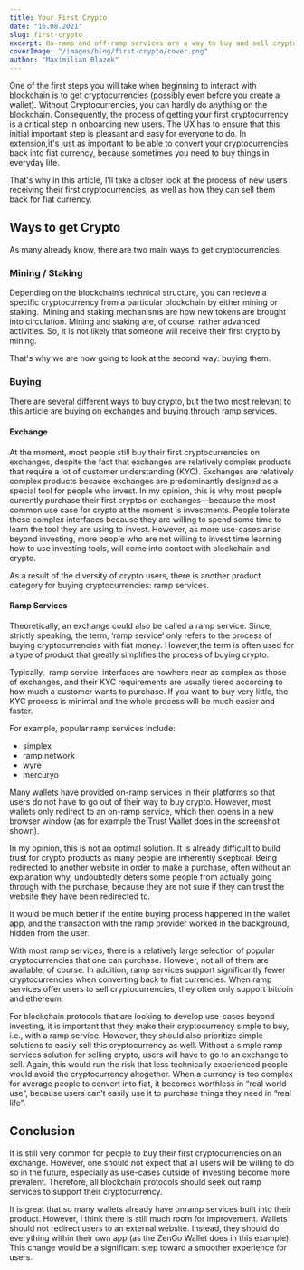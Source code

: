 ```yaml
---
title: Your First Crypto
date: "16.08.2021"
slug: first-crypto
excerpt: On-ramp and off-ramp services are a way to buy and sell cryptocurrencies with fiat money quickly and easily. They provide an essential service because they significantly lower the barrier to entry for inexperienced users. Without these services, inexperienced users would be overwhelmed with the interfaces and interactions required to buy cryptocurrencies on an exchange.
coverImage: "/images/blog/first-crypto/cover.png"
author: "Maximilian Blazek"
---
```


One of the first steps you will take when beginning to interact with blockchain is to get cryptocurrencies (possibly even before you create a wallet). Without Cryptocurrencies, you can hardly do anything on the blockchain. Consequently, the process of getting your first cryptocurrency is a critical step in onboarding new users. The UX has to ensure that this initial important step is pleasant and easy for everyone to do. In extension,it's just as important to be able to convert your cryptocurrencies back into fiat currency, because sometimes you need to buy things in everyday life.

That's why in this article, I'll take a closer look at the process of new users receiving their first cryptocurrencies, as well as how they can sell them back for fiat currency.

## Ways to get Crypto

As many already know, there are two main ways to get cryptocurrencies.

### Mining / Staking

Depending on the blockchain’s technical structure, you can recieve a specific cryptocurrency from a particular blockchain by either mining or staking.  Mining and staking mechanisms are how new tokens are brought into circulation. Mining and staking are, of course, rather advanced activities. So, it is not likely that someone will receive their first crypto by mining.

That's why we are now going to look at the second way: buying them.

### Buying

There are several different ways to buy crypto, but the two most relevant to this article are buying on exchanges and buying through ramp services.

#### Exchange

At the moment, most people still buy their first cryptocurrencies on exchanges, despite the fact that exchanges are relatively complex products that require a lot of customer understanding (KYC). Exchanges are relatively complex products because exchanges are predominantly designed as a special tool for people who invest. In my opinion, this is why most people currently purchase their first cryptos on exchanges—because the most common use case for crypto at the moment is investments.
People tolerate these complex interfaces because they are willing to spend some time to learn the tool they are using to invest. However, as more use-cases arise beyond investing, more people who are not willing to invest time learning how to use investing tools, will come into contact with blockchain and crypto.

As a result of the diversity of crypto users, there is another product category for buying cryptocurrencies: ramp services.

#### Ramp Services

Theoretically, an exchange could also be called a ramp service. Since, strictly speaking, the term, ‘ramp service’ only refers to the process of buying cryptocurrencies with fiat money. However,the term is often used for a type of product that greatly simplifies the process of buying crypto.

Typically,  ramp service  interfaces are nowhere near as complex as those of exchanges, and their KYC requirements are usually tiered according to how much a customer wants to purchase. If you want to buy very little, the KYC process is minimal and the whole process will be much easier and faster.

For example, popular ramp services include:

- simplex
- ramp.network
- wyre
- mercuryo

<FloatImage src="/images/blog/first-crypto/img1.jpg" alt="Trust Wallet interface showing crypto purchase options" direction="right">
  Many wallets have provided on-ramp services in their platforms so that users do not have to go out of their way to buy crypto. However, most wallets only redirect to an on-ramp service, which then opens in a new browser window (as for example the Trust Wallet does in the screenshot shown).

In my opinion, this is not an optimal solution. It is already difficult to build trust for crypto products as many people are inherently skeptical. Being redirected to another website in order to make a purchase, often without an explanation why, undoubtedly deters some people from actually going through with the purchase, because they are not sure if they can trust the website they have been redirected to.

It would be much better if the entire buying process happened in the wallet app, and the transaction with the ramp provider worked in the background, hidden from the user.

With most ramp services, there is a relatively large selection of popular cryptocurrencies that one can purchase. However, not all of them are available, of course. In addition, ramp services support significantly fewer cryptocurrencies when converting back to fiat currencies. When ramp services offer users to sell cryptocurrencies, they often only support bitcoin and ethereum.

For blockchain protocols that are looking to develop use-cases beyond investing, it is important that they make their cryptocurrency simple to buy, i.e., with a ramp service. However, they should also prioritize simple solutions to easily sell this cryptocurrency as well. Without a simple ramp services solution for selling crypto, users will have to go to an exchange to sell. Again, this would run the risk that less technically experienced people would avoid the cryptocurrency altogether. When a currency is too complex for average people to convert into fiat, it becomes worthless in “real world use”, because users can’t easily use it to purchase things they need in “real life”.

</FloatImage>

## Conclusion

<FloatImage src="/images/blog/first-crypto/img2.jpg" alt="ZenGo Wallet interface showing in-app crypto purchase" direction="right">
  It is still very common for people to buy their first cryptocurrencies on an exchange. However, one should not expect that all users will be willing to do so in the future, especially as use-cases outside of investing become more prevalent. Therefore, all blockchain protocols should seek out ramp services to support their cryptocurrency.

It is great that so many wallets already have onramp services built into their product. However, I think there is still much room for improvement. Wallets should not redirect users to an external website. Instead, they should do everything within their own app (as the ZenGo Wallet does in this example). This change would be a significant step toward a smoother experience for users.

</FloatImage>

